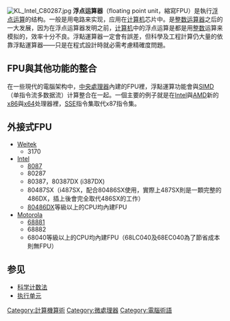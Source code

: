 {{NoteTA
|G1 = IT
}}
[[File:KL_Intel_C80287.jpg|thumb]]
'''浮点运算器'''（floating point unit，縮寫FPU）是執行[[浮点數|浮点运算]]的结构。一般是用电路来实现，应用在[[计算机|计算机]]芯片中。是[[整数运算器|整数运算器]]之后的一大发展，因为在浮点运算器发明之前，[[计算机|计算机]]中的浮点运算是都是用[[整数|整数]]运算来模拟的，效率十分不良。浮點運算器一定會有誤差，但科學及工程計算仍大量的依靠浮點運算器——只是在程式設計時就必需考慮精確度問題。

== FPU與其他功能的整合 ==
在一些現代的電腦架构中，[[中央處理器|中央處理器]]內建的FPU裡，浮點運算功能會與[[SIMD|SIMD]]（单指令流多数据流）计算整合在一起。一個主要的例子就是在[[Intel|Intel]]與[[AMD|AMD]]新的[[x86|x86]]與[[x64|x64]]处理器裡，[[SSE|SSE]]指令集取代x87指令集。

== 外接式FPU ==
{{main|辅助处理器}}
* [[Weitek|Weitek]]
** 3170
* [[Intel|Intel]]
** [[Intel_8087|8087]]
** 80287
** 80387，80387DX (i387DX)
** 80487SX（i487SX，配合80486SX使用，實際上487SX則是一顆完整的486DX，插上後會完全取代486SX的工作）
** [[Intel_80486|80486DX]]等級以上的CPU均內建FPU
* [[Motorola|Motorola]]
** [[Motorola_68000|68881]]
** 68882
** 68040等級以上的CPU均內建FPU（68LC040及68EC040為了節省成本則無FPU）

== 参见 ==
* [[科学计数法|科学计数法]]
* [[执行单元|执行单元]]

{{CPU technologies}}
{{compu-stub}}

[[Category:計算機算術|Category:計算機算術]]
[[Category:微處理器|Category:微處理器]]
[[Category:電腦術語|Category:電腦術語]]